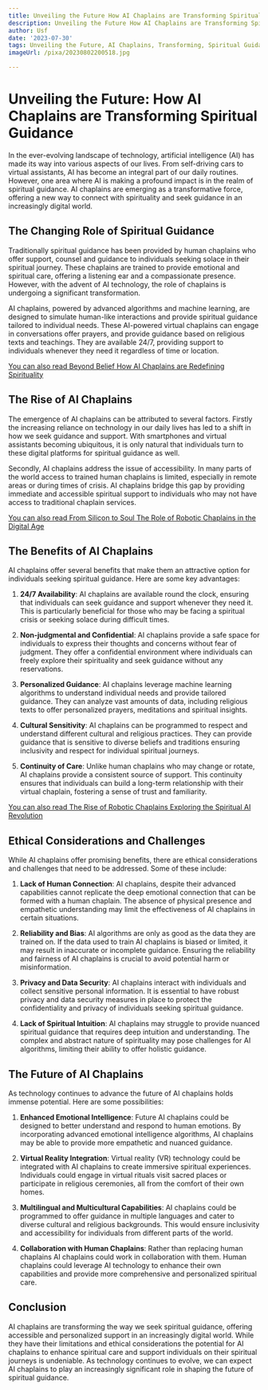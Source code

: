 ```yaml
---
title: Unveiling the Future How AI Chaplains are Transforming Spiritual Guidance
description: Unveiling the Future How AI Chaplains are Transforming Spiritual Guidance
author: Usf
date: '2023-07-30'
tags: Unveiling the Future, AI Chaplains, Transforming, Spiritual Guidance
imageUrl: /pixa/20230802200518.jpg

---
```

# Unveiling the Future: How AI Chaplains are Transforming Spiritual Guidance

In the ever-evolving landscape of technology, artificial intelligence (AI) has made its way into various aspects of our lives.  From self-driving cars to virtual  assistants, AI has become an integral part  of our daily routines. However, one area where  AI is making a profound impact is  in the realm of  spiritual guidance. AI chaplains  are emerging as  a transformative force, offering a new way  to connect  with spirituality and seek guidance in an  increasingly digital world.

## The Changing Role of Spiritual Guidance

Traditionally spiritual guidance has  been provided by human chaplains who offer support, counsel and guidance to individuals seeking solace  in their spiritual journey. These chaplains are trained to provide emotional and spiritual care, offering a listening ear  and a compassionate presence. However, with the advent of AI technology, the role of chaplains is undergoing  a significant transformation.

AI chaplains, powered by advanced  algorithms and machine learning, are  designed to simulate human-like interactions and provide spiritual guidance tailored to individual needs. These AI-powered virtual chaplains can engage  in conversations offer prayers, and provide guidance based on religious texts and teachings. They  are available 24/7, providing support  to individuals whenever they  need it regardless of  time or location.

[You can also read Beyond Belief How AI Chaplains are  Redefining Spirituality](Beyond%20Belief%20How%20AI%20Chaplains%20are%20Redefining%20Spirituality)


## The Rise of AI Chaplains

The emergence  of AI chaplains can be  attributed  to several  factors. Firstly the increasing reliance on technology in  our  daily lives has led to a shift in how we seek guidance and support. With smartphones and virtual assistants becoming ubiquitous, it is only natural that  individuals turn to these digital platforms for spiritual guidance as well.

Secondly, AI chaplains address the issue  of accessibility. In many parts  of the world access to trained human chaplains is limited, especially  in remote areas or during times of crisis. AI chaplains bridge this gap by providing  immediate and accessible spiritual support  to individuals who may not have access to traditional chaplain services.

[You can also read From Silicon to Soul The  Role of Robotic Chaplains in the Digital Age](From%20Silicon%20to%20Soul%20The%20Role%20of%20Robotic%20Chaplains%20in%20the%20Digital%20Age)


## The  Benefits of AI Chaplains

AI chaplains offer several benefits that make them an attractive option for individuals seeking spiritual guidance. Here are  some  key advantages:

1. **24/7 Availability**: AI chaplains are available round the clock, ensuring that individuals can seek guidance and support whenever they need it. This is particularly beneficial for those who may be  facing a  spiritual crisis  or seeking solace during  difficult times.

2. **Non-judgmental and Confidential**: AI chaplains provide a safe  space for individuals to express their thoughts and concerns without fear  of judgment. They offer a confidential environment where  individuals can freely explore their spirituality and seek guidance without  any reservations.

3. **Personalized Guidance**: AI chaplains leverage machine learning algorithms to understand individual needs and provide tailored guidance.  They can analyze vast amounts of data, including religious texts to offer personalized  prayers, meditations and spiritual insights.

4. **Cultural Sensitivity**: AI chaplains  can be programmed to respect and understand different cultural and religious practices. They can provide guidance that is  sensitive to diverse beliefs and traditions ensuring inclusivity  and  respect for individual spiritual  journeys.

5. **Continuity  of Care**:  Unlike human chaplains  who may change  or rotate, AI chaplains  provide a consistent source of support. This continuity ensures that individuals can build a long-term relationship  with their virtual chaplain, fostering  a sense of trust and familiarity.

[You can also read The Rise of Robotic  Chaplains Exploring the Spiritual AI Revolution](The%20Rise%20of%20Robotic%20Chaplains%20Exploring%20the%20Spiritual%20AI%20Revolution)


## Ethical Considerations and Challenges

While AI chaplains offer promising benefits, there are ethical considerations and challenges that  need to be addressed. Some of these  include:

1.  **Lack of Human Connection**: AI chaplains, despite their advanced capabilities cannot replicate the  deep emotional connection that can be formed with a human chaplain. The absence of physical presence and empathetic understanding may limit  the effectiveness of AI chaplains in certain situations.

2. **Reliability and  Bias**: AI algorithms are only as good as the data they are  trained on. If the data used to train AI chaplains is biased or limited,  it may result in inaccurate or incomplete guidance. Ensuring the reliability and fairness of AI chaplains is crucial to avoid potential harm or misinformation.

3. **Privacy and Data Security**: AI chaplains interact with individuals and collect sensitive personal information. It is essential to have  robust privacy and data security measures in place to protect the confidentiality and privacy of individuals seeking spiritual guidance.

4. **Lack of Spiritual  Intuition**: AI chaplains may struggle to provide nuanced spiritual  guidance that requires deep intuition and understanding. The complex and abstract nature of spirituality may pose challenges for AI algorithms, limiting their ability to offer holistic guidance.

## The Future of AI Chaplains

As technology  continues to advance the future of AI chaplains  holds immense potential. Here are some  possibilities:

1. **Enhanced Emotional Intelligence**: Future AI  chaplains could be designed to better understand and respond to human emotions. By incorporating advanced emotional intelligence algorithms, AI chaplains may be able to provide more empathetic and nuanced guidance.

2. **Virtual Reality Integration**: Virtual  reality (VR) technology could be  integrated with AI chaplains to create immersive spiritual experiences. Individuals could engage in  virtual rituals visit sacred places or participate in religious ceremonies, all from the  comfort of their own homes.

3. **Multilingual and Multicultural Capabilities**:  AI chaplains  could be programmed to offer guidance in multiple languages and  cater to diverse cultural  and religious backgrounds. This would ensure inclusivity and accessibility for individuals from different parts of the world.

4.  **Collaboration with  Human Chaplains**: Rather than replacing human chaplains AI  chaplains could work in collaboration with them. Human chaplains could leverage  AI technology to enhance their own capabilities and provide more comprehensive and personalized spiritual  care.

## Conclusion

AI chaplains are  transforming  the  way we seek spiritual guidance, offering accessible and personalized support in  an increasingly digital world. While they have their  limitations and ethical considerations the potential for AI chaplains to enhance spiritual care and support individuals on their spiritual journeys is undeniable. As technology  continues to evolve, we  can expect AI chaplains  to play an increasingly  significant role in shaping the future of spiritual  guidance.